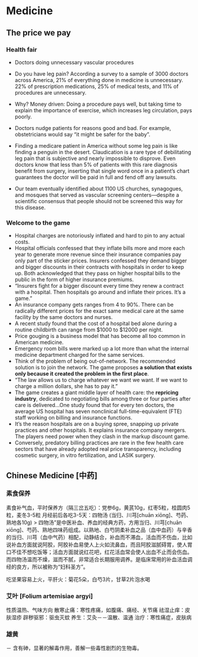 # Medicine
## The price we pay
### Health fair 

- Doctors doing unnecessary vascular procedures

- Do you have leg pain? According a survey to a sample of 3000 doctors across America, 21% of everything done in medicine is unnecessary. 22% of prescription medications, 25% of medical tests, and 11% of procedures are unnecessary. 

- Why? Money driven: Doing a procedure pays well, but taking time to explain the importance of exercise, which increases leg circulation, pays poorly.

- Doctors nudge patients for reasons good and bad. For example, obstetricians would say “it might be safer for the baby”. 

- Finding a medicare patient in America without some leg pain is like finding a penguin in the desert. Claudication is a rare type of debilitating leg pain that is subjective and nearly impossible to disprove. Even doctors know that less than 5% of patients with this rare diagnosis benefit from surgery, inserting that single word once in a patient’s chart guarantees the doctor will be paid in full and fend off any lawsuits. 

- Our team eventually identified about 1100 US churches, synagogues, and mosques that served as vascular screening centers—despite a scientific consensus that people should not be screened this way for this disease.

### Welcome to the game

- Hospital charges are notoriously inflated and hard to pin to any actual costs.
- Hospital  officials confessed that they inflate bills more and more each year to generate more revenue since their insurance companies pay only part of the sticker prices. Insurers confessed they demand bigger and bigger discounts in their contracts with hospitals in order to keep up. Both acknowledged that they pass on higher hospital bills to the public in the form of higher insurance premiums.
- “Insurers fight for a bigger discount every time they renew a contract with a hospital. Then hospitals go around and inflate their prices. It’s a game.”
- An insurance company gets ranges from 4 to 90%. There can be radically different prices for the exact same medical care at the same facility by the same doctors and nurses.
- A recent study found that the cost of a hospital bed alone during a routine childbirth can range from \$1000 to \$12000 per night.
- Price gouging is a business model that has become all too common in American medicine.
- Emergency room bills were marked up a lot more than what the internal medicine department charged for the same services.
- Think of the problem of being out-of-network. The recommended solution is to join the network. The game proposes **a solution that exists only because it created the problem in the first place**.
- “The law allows us to charge whatever we want we want. If we want to charge a million dollars, she has to pay it.”
- The game creates a giant middle layer of health care: the **repricing industry**, dedicated to negotiating bills among three or four parties after care is delivered…One study found that for every ten doctors, the average US hospital has seven nonclinical full-time-equivalent (FTE) staff working on billing and insurance functions.
- It’s the reason hospitals are on a buying spree, snapping up private practices and other hospitals. It explains insurance company mergers. The players need power when they clash in the markup discount game.
- Conversely, predatory billing practices are rare in the few health care sectors that have already adopted real price transparency, including cosmetic surgery, in vitro fertilization, and LASIK surgery.

## Chinese Medicine [中药]

### 素食保养

素食补气血，平时保养方（隔三岔五吃）：党参6g，黄芪10g，红枣5粒，桂圆肉5粒，麦冬3-5粒
月经前后各吃3-5天：四物汤 (当归、川芎[chuān xiōng]、芍药、熟地各10g) > 四物汤”是中医补血、养血的经典方药，方用当归、川芎[chuān xiōng]、芍药、熟地四味药组成。以熟地、白芍阴柔补血之品（血中血药）与辛香的当归、川芎（血中气药）相配，动静结合，补血而不滞血，活血而不伤血，比如说补血方面就说阿胶，阿胶补血易使人上火如流鼻血，而且阿胶滋腻碍胃，使人胃口不佳不想吃饭等；活血方面就说红花吧，红花活血常会使人出血不止而会伤血。而四物汤温而不燥，滋而不腻，非常适合长期服用调养。是临床常用的补血活血调经的良方，所以被称为“妇科圣方”。

吃坚果容易上火，平肝火：菊花5朵，白芍3片，甘草2片泡水喝

### 艾叶 [Folium artemisiae argyi]

性质温热、气味方向
散寒止痛：寒性疼痛，如腹痛、痛经、关节痛
祛湿止痒：皮肤湿疹
辟秽驱邪：驱虫灭蚊
养生：艾灸－－温散、温通
治疗：寒性痛症，皮肤病

### 雄黄

－ 含有砷，显著的解毒作用，善解一些毒性剧烈的生物毒。
